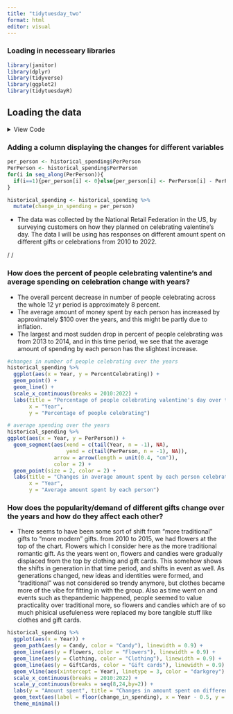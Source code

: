 ---
title: "tidytuesday_two"
format: html
editor: visual
---

### Loading in necesseary libraries

```{r message=FALSE, results='hide', warning=FALSE}
library(janitor)
library(dplyr)
library(tidyverse)
library(ggplot2)
library(tidytuesdayR)
```

## Loading the data

<details>

<summary>View Code</summary>

```{r}
tuesdata <- tidytuesdayR::tt_load(2024, week = 7)
tuesdata
historical_spending <- tuesdata$historical_spending
gifts_age <- tuesdata$gifts_age
gifts_gender <- tuesdata$gifts_gender

```

</details>

### Adding a column displaying the changes for different variables

```{r}
per_person <- historical_spending$PerPerson
PerPerson <- historical_spending$PerPerson
for(i in seq_along(PerPerson)){
  if(i==1){per_person[i] <- 0}else{per_person[i] <- PerPerson[i] - PerPerson[i-1]}
}

historical_spending <- historical_spending %>% 
  mutate(change_in_spending = per_person)


```

-   The data was collected by the National Retail Federation in the US, by surveying customers on how they planned on celebrating valentine's day. The data I will be using has responses on different amount spent on different gifts or celebrations from 2010 to 2022.

/ /

### How does the percent of people celebrating valentine's and average spending on celebration change with years?

-   The overall percent decrease in number of people celebrating across the whole 12 yr period is approximately 8 percent.
-   The average amount of money spent by each person has increased by approximately \$100 over the years, and this might be partly due to inflation.
-   The largest and most sudden drop in percent of people celebrating was from 2013 to 2014, and in this time period, we see that the average amount of spending by each person has the slightest increase.



```{r}
#changes in number of people celebrating over the years
historical_spending %>%
  ggplot(aes(x = Year, y = PercentCelebrating)) +
  geom_point() +
  geom_line() +
  scale_x_continuous(breaks = 2010:2022) +
  labs(title = "Percentage of people celebrating valentine's day over the years",
       x = "Year",
       y = "Percentage of people celebrating")

# average spending over the years
historical_spending %>%
ggplot(aes(x = Year, y = PerPerson)) +
  geom_segment(aes(xend = c(tail(Year, n = -1), NA), 
                   yend = c(tail(PerPerson, n = -1), NA)),
               arrow = arrow(length = unit(0.4, "cm")),
               color = 2) +
  geom_point(size = 2, color = 2) +
  labs(title = "Changes in average amount spent by each person celebrating Valatines over the years",
       x = "Year",
       y = "Average amount spent by each person")
```



### How does the popularity/demand of different gifts change over the years and how do they affect each other?

- There seems to have been some sort of shift from "more traditional" gifts to "more modern" gifts. from 2010 to 2015, we had flowers at the top of the chart. Flowers which I consider here as the more traditional romantic gift. As the years went on, flowers and candies were gradually displaced from the top by clothing and gift cards. This somehow shows the shifts in generation in that time period, and shifts in event as well. As generations changed, new ideas and identities were formed, and "traditional" was not considered so trendy anymore, but clothes became more of the vibe for fitting in with the group. Also as time went on and events such as thepandemic happened, people seemed to value practicality over traditional more, so flowers and candies which are of so much phisical usefuleness were replaced my bore tangible stuff like clothes and gift cards. 


```{r}

historical_spending %>% 
  ggplot(aes(x = Year)) +
  geom_path(aes(y = Candy, color = "Candy"), linewidth = 0.9) +
  geom_line(aes(y = Flowers, color = "Flowers"), linewidth = 0.9) +
  geom_line(aes(y = Clothing, color = "Clothing"), linewidth = 0.9) +
  geom_line(aes(y = GiftCards, color = "Gift cards"), linewidth = 0.9) +
  geom_vline(aes(xintercept = Year), linetype = 3, color = "darkgrey") +
  scale_x_continuous(breaks = 2010:2022) +
  scale_y_continuous(breaks = seq(8,24,by=2)) +
  labs(y = "Amount spent", title = "Changes in amount spent on different items for valentine's celebration") +
  geom_text(aes(label = floor(change_in_spending), x = Year - 0.5, y = Candy+4, color = "Change in avr amt spent"), color = "darkgrey", size = 3) +
  theme_minimal()

```


